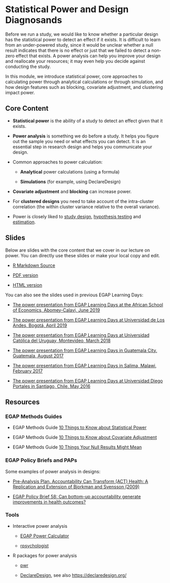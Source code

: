 # Statistical Power and Design Diagnosands {.tabset}

Before we run a study, we would like to know whether a particular design has the statistical power to detect an effect if it exists.  It is difficult to learn from an under-powered study, since it would be unclear whether a null result indicates that there is no effect or just that we failed to detect a non-zero effect that exists.  A power analysis can help you improve your design and reallocate your resources; it may even help you decide against conducting the study.

In this module, we introduce statistical power, core approaches to calculating power through analytical calculations or through simulation, and how design features such as blocking, covariate adjustment, and clustering impact power.

## Core Content

 - **Statistical power** is the ability of a study to detect an effect given that it exists.
 
 - **Power analysis** is something we do before a study.  It helps you figure out the sample you need or what effects you can detect. It is an essential step in research design and helps you communicate your design.

 - Common approaches to power calculation:
 
      - **Analytical** power calculations (using a formula)
 
      - **Simulations** (for example, using DeclareDesign)

 - **Covariate adjustment** and **blocking** can increase power.

 - For **clustered designs** you need to take account of the intra-cluster correlation (the within cluster variance relative to the overall variance).
 
 - Power is closely liked to [study design](the-research-design-process.html), [hypothesis testing](hypothesis-testing.html) and [estimation](estimands-and-estimators.html).

## Slides
Below are slides with the core content that we cover in our lecture on power. You can directly use these slides or make your local copy and edit.

 - [R Markdown Source](https://egap.github.io/learningdays-resources/Slides/power-slides.Rmd)

 - [PDF version](https://egap.github.io/learningdays-resources/Slides/power-slides.pdf)

 - [HTML version](https://egap.github.io/learningdays-resources/Slides/power-slides.html)

You can also see the slides used in previous EGAP Learning Days:

 - [The power presentation from EGAP Learning Days at the African School of Economics, Abomey-Calavi, June 2019](https://egap.github.io/learningdays-resources/Slides/Examples/power-benin.pdf)

 - [The power presentation from EGAP Learning Days at Universidad de Los Andes, Bogotá, April 2019](https://egap.github.io/learningdays-resources/Slides/Examples/power-bogota.pdf)

 - [The power presentation from EGAP Learning Days at Universidad Católica del Uruguay, Montevideo, March 2018](https://egap.github.io/learningdays-resources/Slides/Examples/power-montevideo.pdf)

 - [The power presentation from EGAP Learning Days in Guatemala City, Guatemala, August 2017](https://egap.github.io/learningdays-resources/Slides/Examples/power-guatemala.html)

 - [The power presentation from EGAP Learning Days in Salima, Malawi, February 2017](https://egap.github.io/learningdays-resources/Slides/Examples/power-malawi.pdf)

 - [The power presentation from EGAP Learning Days at Universidad Diego Portales in Santiago, Chile, May 2016](https://egap.github.io/learningdays-resources/Slides/Examples/power-santiago.pdf)


## Resources

### EGAP Methods Guides

 - EGAP Methods Guide [10 Things to Know about Statistical Power](https://egap.org/resource/10-things-you-need-know-about-statistical-power/)

 - EGAP Methods Guide [10 Things to Know about Covariate Adjustment](https://egap.org/resource/10-things-to-know-about-covariate-adjustment/)
 
 - EGAP Methods Guide [10 Things Your Null Results Might Mean](https://egap.org/resource/10-things-your-null-result-might-mean/)

### EGAP Policy Briefs and PAPs

Some examples of power analysis in designs:

 - [Pre-Analysis Plan. Accountability Can Transform (ACT) Health: A Replication and Extension of Bjorkman and Svensson (2009)](https://osf.io/qxwmu/)
 
 - [EGAP Policy Brief 58: Can bottom-up accountability generate improvements in health outcomes?](https://egap.org/resource/does-bottom-up-accountability-work-evidence-from-uganda/)


### Tools
 - Interactive power analysis
 
      - [EGAP Power Calculator](https://egap.shinyapps.io/power-app/)
 
      - [rpsychologist](https://rpsychologist.com/d3/NHST/)

 - R packages for power analysis
 
      - [pwr](https://cran.r-project.org/web/packages/pwr/index.html)
 
      - [DeclareDesign](https://cran.r-project.org/web/packages/DeclareDesign/index.html), see also <https://declaredesign.org/>

